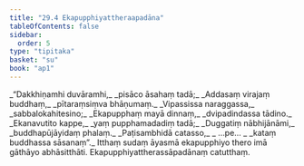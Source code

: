 ```yaml
---
title: "29.4 Ekapupphiyattheraapadāna"
tableOfContents: false
sidebar:
  order: 5
type: "tipitaka"
basket: "su"
book: "ap1"
---
```



<DynamicBreadcrumb />

<Division number="16" book="ap1">

<Paragraph number="3308" type="verses" book="ap1">
_“Dakkhiṇamhi duvāramhi,_  
_pisāco āsahaṃ tadā;_  
_Addasaṃ virajaṃ buddhaṃ,_  
_pītaraṃsiṃva bhāṇumaṃ._  

</Paragraph>

</Division>
<Division number="17" book="ap1">

<Paragraph number="3309" type="verses" book="ap1">
_Vipassissa naraggassa,_  
_sabbalokahitesino;_  
_Ekapupphaṃ mayā dinnaṃ,_  
_dvipadindassa tādino._  

</Paragraph>

</Division>
<Division number="18" book="ap1">

<Paragraph number="3310" type="verses" book="ap1">
_Ekanavutito kappe,_  
_yaṃ pupphamadadiṃ tadā;_  
_Duggatiṃ nābhijānāmi,_  
_buddhapūjāyidaṃ phalaṃ._  

</Paragraph>

</Division>
<Division number="19" book="ap1">

<Paragraph number="3311" type="verses" book="ap1">
_Paṭisambhidā catasso,_  
_ …pe… _  
_kataṃ buddhassa sāsanaṃ”._  

</Paragraph>

<Paragraph number="3312" book="ap1">
Itthaṃ sudaṃ āyasmā ekapupphiyo thero imā gāthāyo abhāsitthāti.

</Paragraph>
</Division>

<Paragraph number="3313" type="center" book="ap1">
Ekapupphiyattherassāpadānaṃ catutthaṃ.
</Paragraph>